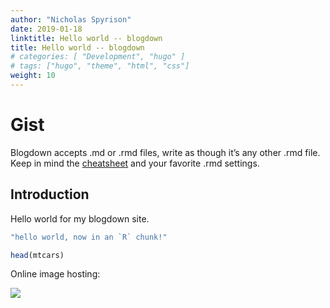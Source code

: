 ```yaml
---
author: "Nicholas Spyrison"
date: 2019-01-18
linktitle: Hello world -- blogdown
title: Hello world -- blogdown
# categories: [ "Development", "hugo" ]
# tags: ["hugo", "theme", "html", "css"]
weight: 10
---
```


# Gist

Blogdown accepts .md or .rmd files, write as though it's any other .rmd file. Keep in mind the [cheatsheet](https://www.rstudio.com/wp-content/uploads/2015/02/rmarkdown-cheatsheet.pdf) and your favorite .rmd settings.


## Introduction

Hello world for my blogdown site.


```r
"hello world, now in an `R` chunk!"

head(mtcars)
```

Online image hosting:

![](https://i.redd.it/jle76y13zis11.gif)


